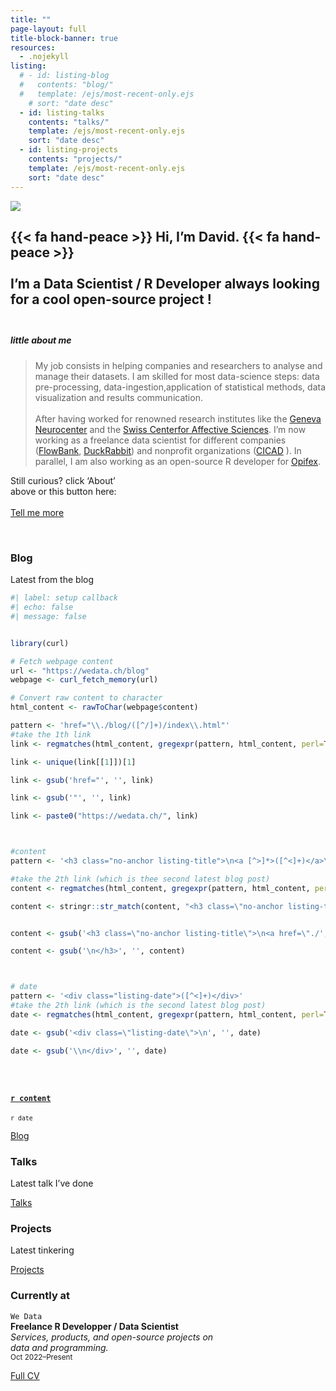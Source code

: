 ```yaml
---
title: ""
page-layout: full
title-block-banner: true
resources:
  - .nojekyll
listing: 
  # - id: listing-blog
  #   contents: "blog/"
  #   template: /ejs/most-recent-only.ejs
    # sort: "date desc"
  - id: listing-talks
    contents: "talks/"
    template: /ejs/most-recent-only.ejs
    sort: "date desc"
  - id: listing-projects
    contents: "projects/"
    template: /ejs/most-recent-only.ejs
    sort: "date desc"
---
```


::: {#img-me .center}
![](images/me.png)
:::


::: {.center-text}
## {{< fa hand-peace >}} Hi, I'm David. {{< fa hand-peace >}} <br><br> I'm a Data Scientist / R Developer always looking for a cool open-source project ! <br><br>
:::

::: {.grid}

::: {.g-col-8}
##### little about me

> My job consists in helping companies and researchers to analyse and manage their datasets. 
I am skilled for most data-science steps: data pre-processing, data-ingestion,application of statistical methods, data visualization and results communication.
<br><br>
After having worked for renowned research institutes like the <a href="https://neurocenter-unige.ch/">Geneva Neurocenter</a> and the <a href="https://www.unige.ch/cisa/">Swiss Centerfor Affective Sciences</a>. I'm now working as a freelance data scientist for different companies (<a href="https://www.flowbank.com/en/about-us">FlowBank</a>, <a href="https://duckrabbit.ch/">DuckRabbit</a>) and 
nonprofit organizations (<a href="http://cicad.ch/">CICAD</a> ). In parallel, I am also working as an open-source R developer for <a href="https://opifex.org/">Opifex</a>. 
<br>
:::

::: {.g-col-4 .vh-center .center-text}
Still curious? click 'About'<br> above or this button here:<br><br>
[Tell me more](about.qmd){.btn .btn-secondary role="button"}
:::

:::

<br>

::: {.content-block}
::: {.features}

::: {.feature}
::: {.feature-top}
### Blog

Latest from the blog



```r
#| label: setup callback
#| echo: false
#| message: false


library(curl)

# Fetch webpage content
url <- "https://wedata.ch/blog"
webpage <- curl_fetch_memory(url)

# Convert raw content to character
html_content <- rawToChar(webpage$content)

pattern <- 'href="\\./blog/([^/]+)/index\\.html"'
#take the 1th link 
link <- regmatches(html_content, gregexpr(pattern, html_content, perl=TRUE))

link <- unique(link[[1]])[1]

link <- gsub('href="', '', link)

link <- gsub('"', '', link)

link <- paste0("https://wedata.ch/", link)



#content
pattern <- '<h3 class="no-anchor listing-title">\n<a [^>]*>([^<]+)</a>\n</h3>'

#take the 2th link (which is thee second latest blog post)
content <- regmatches(html_content, gregexpr(pattern, html_content, perl=TRUE))[[1]][1]

content <- stringr::str_match(content, "<h3 class=\"no-anchor listing-title\">\\n<a [^>]*>([^<]+)</a>\\n</h3>")[,2]


content <- gsub('<h3 class=\"no-anchor listing-title\">\n<a href=\"./', '', content)

content <- gsub('\n</h3>', '', content)



# date
pattern <- '<div class="listing-date">([^<]+)</div>'
#take the 2th link (which is the second latest blog post)
date <- regmatches(html_content, gregexpr(pattern, html_content, perl=TRUE))[[1]][1]

date <- gsub('<div class=\"listing-date\">\n', '', date)

date <- gsub('\\n</div>', '', date)





```


::: {} 
<h4>[`r content`](`r link`)</h4>
<!-- <iframe style="width:100%;overflow:auto;" src=`r link`></iframe> .iframe-container -->
<p><small><i class="fa-solid fa-calendar" aria-label="calendar"></i> 
`r date`
</small></p>
:::
:::


<!-- ::: {} -->
<!-- ::: {.iframe-container} -->
<!-- <iframe class="iframe-responsive" scrolling="no" src="https://wedata.ch/blog.html"></iframe> -->
<!-- ::: -->
<!-- ::: -->


::: {.feature-bottom}
[Blog](`r link`){.btn .btn-secondary role="button"}
:::
:::

<!-- ::: {.feature-bottom} -->
<!-- [Blog](https://wedata.ch/blog.html){.btn .btn-secondary role="button"} -->
<!-- ::: -->
<!-- ::: -->

::: {.feature}
::: {.feature-top}
### Talks

Latest talk I've done

::: {#listing-talks}
:::
:::

::: {.feature-bottom}
[Talks](talks.qmd){.btn .btn-secondary role="button"}
:::
:::

::: {.feature}
::: {.feature-top}
### Projects

Latest tinkering

::: {#listing-projects}
:::
:::

::: {.feature-bottom}
[Projects](projects.qmd){.btn .btn-secondary role="button"}
:::
:::

:::
:::

### Currently at

`We Data`<br>
__Freelance R Developper / Data Scientist__<br>
_Services, products, and open-source projects on <br>
data and programming._ <br>
<small>Oct 2022--Present</small> 

[Full CV](https://github.com/munoztd0/CV_DMT/raw/main/CV_DMT.pdf){.btn .btn-secondary role="button"}

<link rel="me" href="https://github/com/munoztd0">
